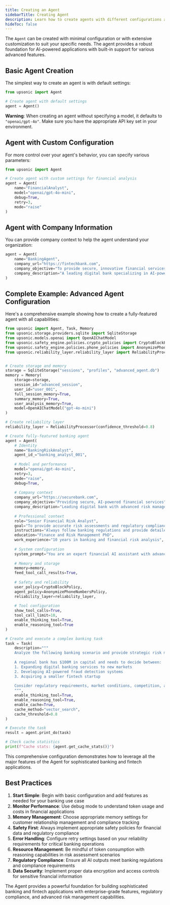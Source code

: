 ```yaml
---
title: Creating an Agent
sidebarTitle: Creating Agent
description: Learn how to create agents with different configurations and capabilities
hideToc: false
---
```


The `Agent` can be created with minimal configuration or with extensive customization to suit your specific needs. The agent provides a robust foundation for AI-powered applications with built-in support for various advanced features.

## Basic Agent Creation

The simplest way to create an agent is with default settings:

```python
from upsonic import Agent

# Create agent with default settings
agent = Agent()
```

**Warning**: When creating an agent without specifying a model, it defaults to `"openai/gpt-4o"`. Make sure you have the appropriate API key set in your environment.

## Agent with Custom Configuration

For more control over your agent's behavior, you can specify various parameters:

```python
from upsonic import Agent

# Create agent with custom settings for financial analysis
agent = Agent(
    name="FinancialAnalyst",
    model="openai/gpt-4o-mini",
    debug=True,
    retry=3,
    mode="raise"
)
```

## Agent with Company Information

You can provide company context to help the agent understand your organization:

```python
agent = Agent(
    name="BankingAgent",
    company_url="https://fintechbank.com",
    company_objective="To provide secure, innovative financial services",
    company_description="A leading digital bank specializing in AI-powered financial solutions and personalized banking experiences"
)
```

## Complete Example: Advanced Agent Configuration

Here's a comprehensive example showing how to create a fully-featured agent with all capabilities:

```python
from upsonic import Agent, Task, Memory
from upsonic.storage.providers.sqlite import SqliteStorage
from upsonic.models.openai import OpenAIChatModel
from upsonic.safety_engine.policies.crypto_policies import CryptoBlockPolicy
from upsonic.safety_engine.policies.phone_policies import AnonymizePhoneNumbersPolicy
from upsonic.reliability_layer.reliability_layer import ReliabilityProcessor


# Create storage and memory
storage = SqliteStorage("sessions", "profiles", "advanced_agent.db")
memory = Memory(
    storage=storage,
    session_id="advanced_session",
    user_id="user_001",
    full_session_memory=True,
    summary_memory=True,
    user_analysis_memory=True,
    model=OpenAIChatModel("gpt-4o-mini")
)

# Create reliability layer
reliability_layer = ReliabilityProcessor(confidence_threshold=0.8)

# Create fully-featured banking agent
agent = Agent(
    # Identity
    name="BankingRiskAnalyst",
    agent_id_="banking_analyst_001",
    
    # Model and performance
    model="openai/gpt-4o-mini",
    retry=3,
    mode="raise",
    debug=True,
    
    # Company context
    company_url="https://securebank.com",
    company_objective="Providing secure, AI-powered financial services",
    company_description="Leading digital bank with advanced risk management",
    
    # Professional context
    role="Senior Financial Risk Analyst",
    goal="To provide accurate risk assessments and regulatory compliance analysis",
    instructions="Always follow banking regulations and provide detailed risk documentation",
    education="Finance and Risk Management PhD",
    work_experience="10 years in banking and financial risk analysis",
    
    # System configuration
    system_prompt="You are an expert financial AI assistant with advanced risk assessment and regulatory compliance capabilities.",
    
    # Memory and storage
    memory=memory,
    feed_tool_call_results=True,
    
    # Safety and reliability
    user_policy=CryptoBlockPolicy,
    agent_policy=AnonymizePhoneNumbersPolicy,
    reliability_layer=reliability_layer,
    
    # Tool configuration
    show_tool_calls=True,
    tool_call_limit=10,
    enable_thinking_tool=True,
    enable_reasoning_tool=True
)

# Create and execute a complex banking task
task = Task(
    description="""
    Analyze the following banking scenario and provide strategic risk management recommendations:
    
    A regional bank has $100M in capital and needs to decide between:
    1. Expanding digital banking services to new markets
    2. Developing AI-powered fraud detection systems
    3. Acquiring a smaller fintech startup
    
    Consider regulatory requirements, market conditions, competition, and risk exposure.
    """,
    enable_thinking_tool=True,
    enable_reasoning_tool=True,
    enable_cache=True,
    cache_method="vector_search",
    cache_threshold=0.8
)

# Execute the task
result = agent.print_do(task)

# Check cache statistics
print(f"Cache stats: {agent.get_cache_stats()}")
```

This comprehensive configuration demonstrates how to leverage all the major features of the Agent for sophisticated banking and fintech applications.

## Best Practices

1. **Start Simple**: Begin with basic configuration and add features as needed for your banking use case
2. **Monitor Performance**: Use debug mode to understand token usage and costs in financial applications
3. **Memory Management**: Choose appropriate memory settings for customer relationship management and compliance tracking
4. **Safety First**: Always implement appropriate safety policies for financial data and regulatory compliance
5. **Error Handling**: Configure retry settings based on your reliability requirements for critical banking operations
6. **Resource Management**: Be mindful of token consumption with reasoning capabilities in risk assessment scenarios
7. **Regulatory Compliance**: Ensure all AI outputs meet banking regulations and compliance requirements
8. **Data Security**: Implement proper data encryption and access controls for sensitive financial information

The Agent provides a powerful foundation for building sophisticated banking and fintech applications with enterprise-grade features, regulatory compliance, and advanced risk management capabilities.